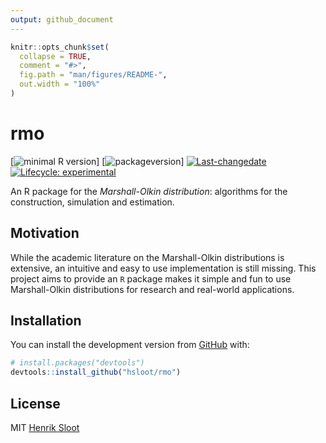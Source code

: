 ```yaml
---
output: github_document
---
```


<!-- README.md is generated from README.Rmd. Please edit that file -->

```r
knitr::opts_chunk$set(
  collapse = TRUE,
  comment = "#>",
  fig.path = "man/figures/README-",
  out.width = "100%"
)
```

# rmo

<!-- badges: start -->
[![minimal R version](https://img.shields.io/badge/R%3E%3D-3.6.1-6666ff.svg)]
[![packageversion](https://img.shields.io/badge/Package%20version-0.0.0.9000-orange.svg?style=flat-square)]
[![Last-changedate](https://img.shields.io/badge/last%20change-`r gsub('-', '--', Sys.Date())`-yellowgreen.svg)](/commits/master)
[![Lifecycle: experimental](https://img.shields.io/badge/lifecycle-experimental-orange.svg)](https://www.tidyverse.org/lifecycle/#experimental)
<!-- badges: end -->

An R package for the *Marshall-Olkin distribution*: algorithms for the construction, simulation and estimation.

## Motivation

While the academic literature on the Marshall-Olkin distributions is extensive, an intuitive and easy to use implementation is still missing. This project aims to provide an `R` package makes it simple and fun to use Marshall-Olkin distributions for research and real-world applications.

## Installation

You can install the development version from [GitHub](https://github.com/) with:

``` r
# install.packages("devtools")
devtools::install_github("hsloot/rmo")
```

## License

MIT [Henrik Sloot]()
